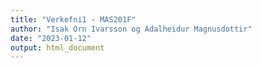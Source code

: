 ```yaml
---
title: "Verkefni1 - MAS201F"
author: "Isak Orn Ivarsson og Adalheidur Magnusdottir"
date: "2023-01-12"
output: html_document
---
```

